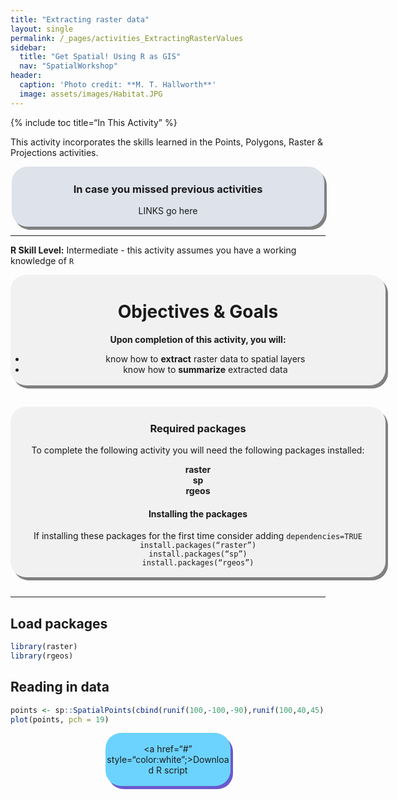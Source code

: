 ```yaml
---
title: "Extracting raster data"
layout: single
permalink: /_pages/activities_ExtractingRasterValues
sidebar:
  title: "Get Spatial! Using R as GIS"
  nav: "SpatialWorkshop"
header:
  caption: 'Photo credit: **M. T. Hallworth**'
  image: assets/images/Habitat.JPG
---
```

{% include toc title="In This Activity" %}

<a name="TOP"></a>

This activity incorporates the skills learned in the Points, Polygons, Raster & Projections activities.

<div style="background-color:rgba(186, 196, 214,0.47); border-radius: 25px; text-align:center; vertical-align: middle;
padding: 3px 0; width: 500px; margin: auto; box-shadow: 4px 5px gray;">
<h3> In case you missed previous activities</h3>
LINKS go here
</div>
<hr>

**R Skill Level:** Intermediate - this activity assumes you have a working knowledge of `R` 


<div style="background-color:rgba(0, 0, 0, 0.0470588); border-radius: 25px; text-align:center; vertical-align: middle; padding:3px 0; width: 600px; margin: auto; box-shadow: 4px 5px gray;">

<h1>Objectives & Goals</h1>      
<b>Upon completion of this activity, you will:</b>
<ul>
<li>know how to <strong>extract</strong> raster data to spatial layers</li>   
<li>know how to <strong>summarize</strong> extracted data</li>
</ul>
</div>

<br>
<br>
<a name="install.packages"></a>
<div style="background-color:rgba(0, 1, 1, 0.0470588); border-radius: 25px; text-align:center; vertical-align: middle; padding:2px 0; width: 600px; margin: auto; box-shadow: 4px 5px gray;">
<h3> Required packages</h3> 
To complete the following activity you will need the following packages installed:

<strong>raster</strong>               
<strong>sp</strong>     
<strong>rgeos</strong>        
  
<h4>Installing the packages</h4>     
If installing these packages for the first time consider adding <code>dependencies=TRUE</code>   
<code>install.packages("raster")</code>        
<code>install.packages("sp")</code>        
<code>install.packages("rgeos")</code>

</div>
        
<br>
<hr>

## Load packages
```r
library(raster)
library(rgeos)
```
    
## Reading in data
```r
points <- sp::SpatialPoints(cbind(runif(100,-100,-90),runif(100,40,45)))
plot(points, pch = 19)
```

<div style="background-color:rgb(108, 211, 254); border-radius: 25px; text-align:center; vertical-align: middle; padding: 3px 0; margin: auto; width:200px; box-shadow: 4px 5px #6a5acd;">
<a href="#" style="color:white";>Download R script</a>
</div>

